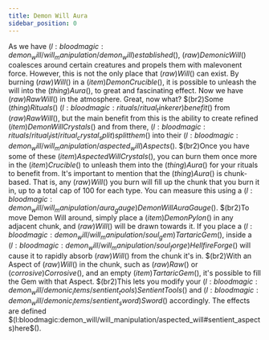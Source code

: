 ```yaml
---
title: Demon Will Aura
sidebar_position: 0
---
```



As we have $(l:bloodmagic:demon_will/will_manipulation/demon_will)established$(), $(raw)Demonic Will$() coalesces around certain creatures and propels them with malevonent force. However, this is not the only place that $(raw)Will$() can exist. By burning $(raw)Will$() in a $(item)Demon Crucible$(), it is possible to unleash the will into the $(thing)Aura$(), to great and fascinating effect.
Now we have $(raw)Raw Will$() in the atmosphere. Great, now what? $(br2)Some $(thing)Rituals$() $(l:bloodmagic:rituals/ritual_tinkerer)benefit$() from $(raw)Raw Will$(), but the main benefit from this is the ability to create refined $(item)Demon Will Crystals$() and from there, $(l:bloodmagic:rituals/ritual_list/ritual_crystal_split)split them$() into their $(l:bloodmagic:demon_will/will_manipulation/aspected_will)Aspects$(). $(br2)Once you have some of these $(item)Aspected Will Crystals$(), you can burn them once more in the $(item)Crucible$() to unleash them into the $(thing)Aura$() for your rituals to benefit from.
It's important to mention that the $(thing)Aura$() is chunk-based. That is, any $(raw)Will$() you burn will fill up the chunk that you burn it in, up to a total cap of 100 for each type. You can measure this using a $(l:bloodmagic:demon_will/will_manipulation/aura_gauge)Demon Will Aura Gauge$(). $(br2)To move Demon Will around, simply place a $(item)Demon Pylon$() in any adjacent chunk, and $(raw)Will$() will be drawn towards it.
If you place a $(l:bloodmagic:demon_will/will_manipulation/soul_gem)Tartaric Gem$(), inside a $(l:bloodmagic:demon_will/will_manipulation/soul_forge)Hellfire Forge$() will cause it to rapidly absorb $(raw)Will$() from the chunk it's in. $(br2)With an Aspect of $(raw)Will$() in the chunk, such as $(raw)Raw$() or $(corrosive)Corrosive$(), and an empty $(item)Tartaric Gem$(), it's possible to fill the Gem with that Aspect. $(br2)This lets you modify your $(l:bloodmagic:demon_will/demonic_items/sentient_tools)Sentient Tools$() and $(l:bloodmagic:demon_will/demonic_items/sentient_sword)Sword$() accordingly. The effects are defined $(l:bloodmagic:demon_will/will_manipulation/aspected_will#sentient_aspects)here$().
